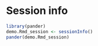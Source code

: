 # Session info

```r

library(pander)
demo.Rmd_session <- sessionInfo()
pander(demo.Rmd_session)
```